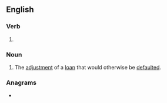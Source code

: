 ==English==

===Verb===
{{head|en|present participle}}

# {{present participle of|recast|lang=en|nocat=1}}

===Noun===
{{en-noun|~}}
# The [[adjustment]] of a [[loan]] that would otherwise be [[default]]ed.

===Anagrams===
* {{l|en|citranges}}